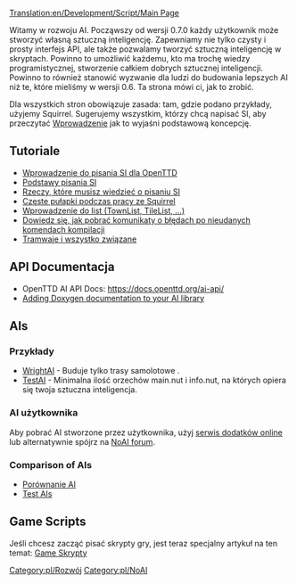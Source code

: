 [[Translation:en/Development/Script/Main Page]]
<!--{{note|The user page is here: [[AI settings]]}}-->
{{pl/Informacja|Strona użytkownika jest tutaj: [[pl/Manual/Ustawienia SI/GameScript|Ustawienia SI]]}}

<!--{{NoAI}}-->
{{pl/NoAI}} 
<!-- Template:NoAI/Pl -->
Witamy w rozwoju AI. Począwszy od wersji 0.7.0 każdy użytkownik może stworzyć własną sztuczną inteligencję. Zapewniamy nie tylko czysty i prosty interfejs API, ale także pozwalamy tworzyć sztuczną inteligencję w skryptach. Powinno to umożliwić każdemu, kto ma trochę wiedzy programistycznej, stworzenie całkiem dobrych sztucznej inteligencji. Powinno to również stanowić wyzwanie dla ludzi do budowania lepszych AI niż te, które mieliśmy w wersji 0.6. Ta strona mówi ci, jak to zrobić.

Dla wszystkich stron obowiązuje zasada: tam, gdzie podano przykłady, użyjemy Squirrel. Sugerujemy wszystkim, którzy chcą napisać SI, aby przeczytać [[pl/Development/Script/SI/Introduction|Wprowadzenie]] jak to wyjaśni podstawową koncepcję.

== Tutoriale ==
* [[pl/Development/Script/SI/Introduction|Wprowadzenie do pisania SI dla OpenTTD]]
* [[pl/Development/Script/SI/Basics|Podstawy pisania SI]]
* [[pl/Development/Script/SI/Need To Know|Rzeczy, które musisz wiedzieć o pisaniu SI]]
* [[pl/Development/Script/SI/SQ pitfalls|Częste pułapki podczas pracy ze Squirrel]]
* [[pl/Development/Script/SI/Lists|Wprowadzenie do list (TownList, TileList, ...)]]
* [[pl/Development/Script/SI/Last Error|Dowiedz się, jak pobrać komunikaty o błędach po nieudanych komendach kompilacji]]
* [[pl/Development/Script/SI/Trams|Tramwaje i wszystko związane]]

== API Documentacja ==
* OpenTTD AI API Docs: https://docs.openttd.org/ai-api/
* [[en/Development/Script/Doxygen Documentation|Adding Doxygen documentation to your AI library]]

== AIs ==
=== Przykłady ===
* [[pl/Development/Script/SI/WrightAI|WrightAI]] - Buduje tylko trasy samolotowe .
* [[pl/Development/Script/SI/TestAI|TestAI]] - Minimalna ilość orzechów main.nut i info.nut, na których opiera się twoja sztuczna inteligencja.

=== AI użytkownika ===
Aby pobrać AI stworzone przez użytkownika, użyj [[pl/Archive/Community/Serwis Dodatków|serwis dodatków online]] lub alternatywnie spójrz na [http://www.tt-forums.net/viewforum.php?f=65 NoAI forum].

=== Comparison of AIs ===
* [[pl/Community/AI/Porównanie AI|Porównanie AI]]
* [[en/Community/AI/Test AIs|Test AIs]]

<!--{{Feature|0.7}}-->{{pl/Zgodne Wersje|0.7}}

== Game Scripts ==
Jeśli chcesz zacząć pisać skrypty gry, jest teraz specjalny artykuł na ten temat: [[pl/Manual/GS|Game Skrypty]]

[[Category:pl/Rozwój]] [[Category:pl/NoAI]]